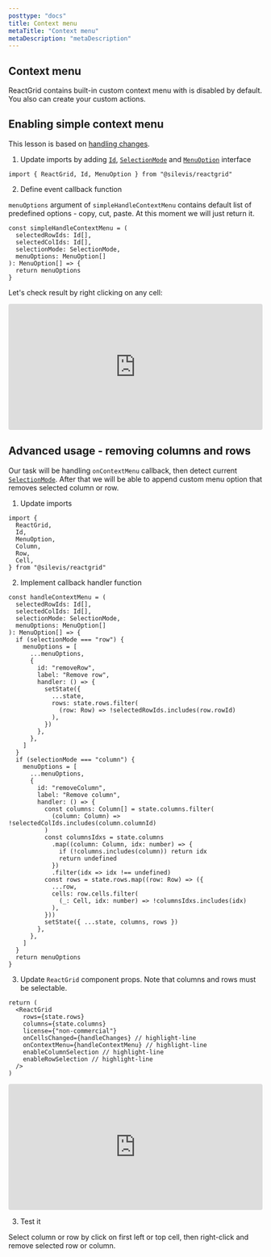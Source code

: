 ```yaml
---
posttype: "docs"
title: Context menu
metaTitle: "Context menu"
metaDescription: "metaDescription"
---
```


## Context menu

ReactGrid contains built-in custom context menu with is disabled by default. You also can create your custom actions.

## Enabling simple context menu

This lesson is based on [handling changes](link).

1. Update imports by adding [`Id`](link), [`SelectionMode`](link) and [`MenuOption`](link) interface

```tsx
import { ReactGrid, Id, MenuOption } from "@silevis/reactgrid"
```

2. Define event callback function

`menuOptions` argument of `simpleHandleContextMenu` contains default list of predefined options - copy, cut, paste.
At this moment we will just return it.

```tsx
const simpleHandleContextMenu = (
  selectedRowIds: Id[],
  selectedColIds: Id[],
  selectionMode: SelectionMode,
  menuOptions: MenuOption[]
): MenuOption[] => {
  return menuOptions
}
```

Let's check result by right clicking on any cell:

<iframe
  src="https://codesandbox.io/embed/reactgrid-getting-started-kfwpe?fontsize=14&hidenavigation=1&theme=dark"
  style="width:100%; height:250px; border:0; border-radius: 4px; overflow:hidden;"
  title="reactgrid-simple-context-menu-handling"
  allow="geolocation; microphone; camera; midi; vr; accelerometer; gyroscope; payment; ambient-light-sensor; encrypted-media; usb"
  sandbox="allow-modals allow-forms allow-popups allow-scripts allow-same-origin"
></iframe>

## Advanced usage - removing columns and rows

Our task will be handling `onContextMenu` callback, then detect current [`SelectionMode`](link).
After that we will be able to append custom menu option that removes selected column or row.

1. Update imports

```tsx
import {
  ReactGrid,
  Id,
  MenuOption,
  Column,
  Row,
  Cell,
} from "@silevis/reactgrid"
```

2. Implement callback handler function

```tsx
const handleContextMenu = (
  selectedRowIds: Id[],
  selectedColIds: Id[],
  selectionMode: SelectionMode,
  menuOptions: MenuOption[]
): MenuOption[] => {
  if (selectionMode === "row") {
    menuOptions = [
      ...menuOptions,
      {
        id: "removeRow",
        label: "Remove row",
        handler: () => {
          setState({
            ...state,
            rows: state.rows.filter(
              (row: Row) => !selectedRowIds.includes(row.rowId)
            ),
          })
        },
      },
    ]
  }
  if (selectionMode === "column") {
    menuOptions = [
      ...menuOptions,
      {
        id: "removeColumn",
        label: "Remove column",
        handler: () => {
          const columns: Column[] = state.columns.filter(
            (column: Column) => !selectedColIds.includes(column.columnId)
          )
          const columnsIdxs = state.columns
            .map((column: Column, idx: number) => {
              if (!columns.includes(column)) return idx
              return undefined
            })
            .filter(idx => idx !== undefined)
          const rows = state.rows.map((row: Row) => ({
            ...row,
            cells: row.cells.filter(
              (_: Cell, idx: number) => !columnsIdxs.includes(idx)
            ),
          }))
          setState({ ...state, columns, rows })
        },
      },
    ]
  }
  return menuOptions
}
```

3. Update `ReactGrid` component props. Note that columns and rows must be selectable.

```tsx
return (
  <ReactGrid
    rows={state.rows}
    columns={state.columns}
    license={"non-commercial"}
    onCellsChanged={handleChanges} // highlight-line
    onContextMenu={handleContextMenu} // highlight-line
    enableColumnSelection // highlight-line
    enableRowSelection // highlight-line
  />
)
```

<iframe
  src="https://codesandbox.io/embed/reactgrid-simple-context-menu-handling-2ic2h?fontsize=14&hidenavigation=1&theme=dark"
  style="width:100%; height:250px; border:0; border-radius: 4px; overflow:hidden;"
  title="reactgrid-advanced-context-menu-handling"
  allow="geolocation; microphone; camera; midi; vr; accelerometer; gyroscope; payment; ambient-light-sensor; encrypted-media; usb"
  sandbox="allow-modals allow-forms allow-popups allow-scripts allow-same-origin"
></iframe>

3. Test it

Select column or row by click on first left or top cell, then right-click and remove selected row or column.

